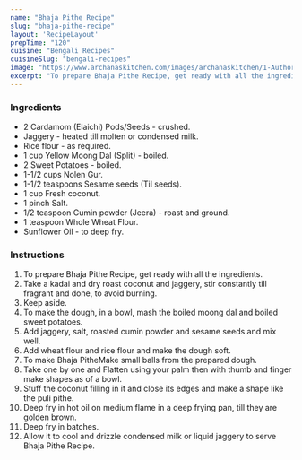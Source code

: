 ---
name: "Bhaja Pithe Recipe"
slug: "bhaja-pithe-recipe"
layout: 'RecipeLayout'
prepTime: "120"
cuisine: "Bengali Recipes"
cuisineSlug: "bengali-recipes"
image: "https://www.archanaskitchen.com/images/archanaskitchen/1-Author/Deboshruti.ghosh/Bengali_Style_Bhaja_Pithe_Coconut_Stuffed_Sweet_potato_fry-1.jpg"
excerpt: "To prepare Bhaja Pithe Recipe, get ready with all the ingredients"
---

### Ingredients

- 2 Cardamom (Elaichi) Pods/Seeds - crushed.
- Jaggery - heated till molten or condensed milk.
- Rice flour - as required.
- 1 cup Yellow Moong Dal (Split) - boiled.
- 2 Sweet Potatoes - boiled.
- 1-1/2 cups Nolen Gur.
- 1-1/2 teaspoons Sesame seeds (Til seeds).
- 1 cup Fresh coconut.
- 1 pinch Salt.
- 1/2 teaspoon Cumin powder (Jeera) - roast and ground.
- 1 teaspoon Whole Wheat Flour.
- Sunflower Oil - to deep fry.

### Instructions

1. To prepare Bhaja Pithe Recipe, get ready with all the ingredients.
1. Take a kadai and dry roast coconut and jaggery, stir constantly till fragrant and done, to avoid burning.
1. Keep aside.
1. To make the dough, in a bowl, mash the boiled moong dal and boiled sweet potatoes.
1. Add jaggery, salt, roasted cumin powder and sesame seeds and mix well.
1. Add wheat flour and rice flour and make the dough soft.
1. To make Bhaja PitheMake small balls from the prepared dough.
1. Take one by one and Flatten using your palm then with thumb and finger make shapes as of a bowl.
1. Stuff the coconut filling in it and close its edges and make a shape like the puli pithe.
1. Deep fry in hot oil on medium flame in a deep frying pan, till they are golden brown.
1. Deep fry in batches.
1. Allow it to cool and drizzle condensed milk or liquid jaggery to serve Bhaja Pithe Recipe.
